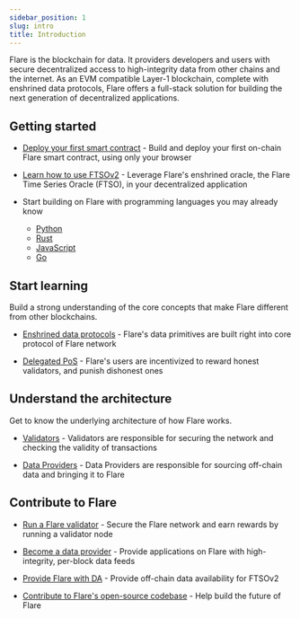 ```yaml
---
sidebar_position: 1
slug: intro
title: Introduction
---
```


Flare is the blockchain for data. It providers developers and users with secure decentralized access to high-integrity data from other chains and the internet. As an EVM compatible Layer-1 blockchain, complete with enshrined data protocols, Flare offers a full-stack solution for building the next generation of decentralized applications.

## Getting started

- [Deploy your first smart contract](../../guides/deploy-first-contract) - Build and deploy your first on-chain Flare smart contract, using only your browser

- [Learn how to use FTSOv2](../ftso/getting-started) - Leverage Flare's enshrined oracle, the Flare Time Series Oracle (FTSO), in your decentralized application

- Start building on Flare with programming languages you may already know

  - [Python](../../guides/flare-for-python-developers)
  - [Rust](../../guides/flare-for-rust-developers)
  - [JavaScript](../../guides/flare-for-javascript-developers)
  - [Go](../../guides/flare-for-go-developers)

## Start learning

Build a strong understanding of the core concepts that make Flare different from other blockchains.

- [Enshrined data protocols](../../guides/what-is-enshrining) - Flare's data primitives are built right into core protocol of Flare network

- [Delegated PoS](../../guides/what-is-dpos) - Flare's users are incentivized to reward honest validators, and punish dishonest ones

## Understand the architecture

Get to know the underlying architecture of how Flare works.

- [Validators](../../guides/what-is-a-flare-validator) - Validators are responsible for securing the network and checking the validity of transactions

- [Data Providers](../../guides/what-is-a-flare-data-provider) - Data Providers are responsible for sourcing off-chain data and bringing it to Flare

## Contribute to Flare

- [Run a Flare validator](../run-a-node/validator-node) - Secure the Flare network and earn rewards by running a validator node

- [Become a data provider](../run-a-node/ftso-block-latency-provider) - Provide applications on Flare with high-integrity, per-block data feeds

- [Provide Flare with DA](../run-a-node/flareda-for-ftso-provider) - Provide off-chain data availability for FTSOv2

- [Contribute to Flare's open-source codebase](https://github.com/flare-foundation) - Help build the future of Flare
